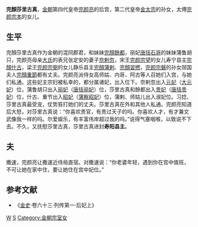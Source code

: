 '''完顏莎里古真'''，[[金朝|金朝]]第四代皇帝[[完颜亮|完颜亮]]的后宫，第二代皇帝[[金太宗|金太宗]]的孙女，太傅[[完颜宗本|完颜宗本]]的女儿。
==生平==
完顏莎里古真作为金朝的混同郡君，和妹妹[[完顏餘都|完顏餘都]]，丽妃[[唐括石哥|唐括石哥]]的妹妹蒲鲁胡只，完颜亮母亲[[慈憲皇后|大氏]]的表兄张定安的妻子[[奈剌忽|奈剌忽]]，宋王[[完颜宗望|完颜宗望]]的女儿寿宁县主[[完顏什古|完顏什古]]，梁王[[完颜宗弼|完颜宗弼]]的女儿静乐县主[[完顏蒲剌|完顏蒲剌]]、[[完顏習撚|完顏習撚]]，[[完颜宗磐|完颜宗磐]]的孙女郧国夫人[[完顏重節|完顏重節]]都有丈夫。完颜亮派侍女高师姑、内哥、阿古等人召她们入宫，与她们私通。这些妃主宗妇被私幸的，都分属诸妃，出入位下。奈剌忽出入[[元妃|元妃]]（[[大元妃_(金海陵王)|大元妃]]）位，蒲鲁胡只出入[[丽妃|丽妃]]（[[唐括石哥|唐括丽妃]]）位，莎里古真和餘都出入[[贵妃|贵妃]]（[[唐括定哥|唐括贵妃]]）位，什古、重节出入[[昭妃|昭妃]]（[[蒲察阿里虎|蒲察昭妃]]）位，蒲剌、师姑儿出入淑妃位。习捻、莎里古真最受宠，仗势笞打她们的丈夫。莎里古真在外和其他人私通。完颜亮知道后大怒，对莎里古真说：“你喜欢贵官，有贵过天子的吗。你喜欢人才，有才兼文武像我一样的吗。尔爱娱乐，有丰富伟岸超过我的吗。”说得气塞咽喉，以致说不下去。不久，又抚慰莎里古真，莎里古真进封'''寿阳县主'''。
==夫==
撒速，完颜亮让撒速近侍局直宿。对撒速说：“你老婆年轻，遇到你在宫中值班，不可让她在家中住，要让她住在宫中妃位。”
==参考文献==
*《[[金史|金史]]·卷六十三·列传第一·后妃上》
[[Category:金朝皇帝姬侍|W]]
[[Category:完颜氏|S]]
[[Category:金朝宗室女|Category:金朝宗室女]]